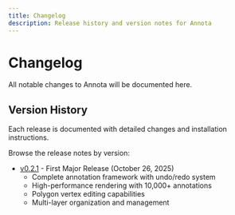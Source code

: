 ```yaml
---
title: Changelog
description: Release history and version notes for Annota
---
```


# Changelog

All notable changes to Annota will be documented here.

## Version History

Each release is documented with detailed changes and installation instructions.

Browse the release notes by version:

- [v0.2.1](/changelog/v0.2.1) - First Major Release (October 26, 2025)
  - Complete annotation framework with undo/redo system
  - High-performance rendering with 10,000+ annotations
  - Polygon vertex editing capabilities
  - Multi-layer organization and management
